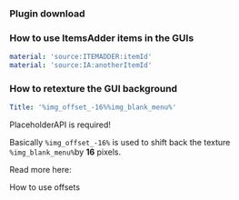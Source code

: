 
### Plugin download


<Card title="Trmenu Premium Modern Advanced Menu Plugin 1 8 1 16.83120" icon="link" href="https://www.spigotmc.org/resources/trmenu-premium-modern-advanced-menu-plugin-1-8-1-16.83120/" horizontal></Card>


### How to use ItemsAdder items in the GUIs


<Card title="Cai Zhi" icon="link" href="https://trmenu.trixey.cc/menu/icon/display/cai-zhi#itemsadder" horizontal></Card>


```yaml
material: 'source:ITEMADDER:itemId'
material: 'source:IA:anotherItemId'
```

### How to retexture the GUI background

```yaml
Title: '%img_offset_-16%%img_blank_menu%'
```


<Warning>
PlaceholderAPI is required!
</Warning>


Basically `%img_offset_-16%` is used to shift back the texture `%img_blank_menu%`by **16** pixels.

Read more here:&#x20;


<Card title="Offsets" icon="text" href="/plugin-usage/adding-content/font-images#offsets" horizontal>
How to use offsets
</Card>